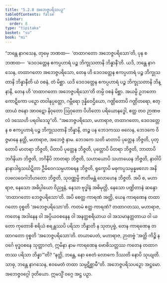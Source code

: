 ```yaml
---
title: "5.2.8 အဘေဇ္ဇပရိသပဉှ"
tableOfContents: false
sidebar:
  order: 8
type: "tipitaka"
basket: "su"
book: "mi"
---
```



<DynamicBreadcrumb />

<Division number="137" book="mi">

<Paragraph number="740" book="mi">
“ဘန္တေ နာဂသေန, တုမှေ ဘဏထ—  ‘တထာဂတော အဘေဇ္ဇပရိသော’တိ, ပုန စ ဘဏထ—  ‘ဒေဝဒတ္တေန ဧကပ္ပဟာရံ ပဉ္စ ဘိက္ခုသတာနိ ဘိန္နာနီ’တိ. ယဒိ, ဘန္တေ နာဂသေန, တထာဂတော အဘေဇ္ဇပရိသော, တေန ဟိ ဒေဝဒတ္တေန ဧကပ္ပဟာရံ ပဉ္စ ဘိက္ခုသတာနိ ဘိန္နာနီတိ ယံ ဝစနံ, တံ မိစ္ဆာ. ယဒိ ဒေဝဒတ္တေန ဧကပ္ပဟာရံ ပဉ္စ ဘိက္ခုသတာနိ ဘိန္နာနိ, တေန ဟိ ‘တထာဂတော အဘေဇ္ဇပရိသော’တိ တမ္ပိ ဝစနံ မိစ္ဆာ. အယမ္ပိ ဥဘတော ကောဋိကော ပဉှော တဝါနုပ္ပတ္တော, ဂမ္ဘီရော ဒုန္နိဝေဌိယော, ဂဏ္ဌိတောပိ ဂဏ္ဌိတရော, ဧတ္ထာယံ ဇနော အာဝဋော နိဝုတော ဩဝုတော ပိဟိတော ပရိယောနဒ္ဓေါ, ဧတ္ထ တဝ ဉာဏဗလံ ဒဿေဟိ ပရဝါဒေသူ”တိ.
</Paragraph>

<Paragraph number="741" book="mi">
“အဘေဇ္ဇပရိသော, မဟာရာဇ, တထာဂတော, ဒေဝဒတ္တေန စ ဧကပ္ပဟာရံ ပဉ္စ ဘိက္ခုသတာနိ ဘိန္နာနိ, တဉ္စ ပန ဘေဒကဿ ဗလေန, ဘေဒကေ ဝိဇ္ဇမာနေ နတ္ထိ, မဟာရာဇ, အဘေဇ္ဇံ နာမ. ဘေဒကေ သတိ မာတာပိ ပုတ္တေန ဘိဇ္ဇတိ, ပုတ္တောပိ မာတရာ ဘိဇ္ဇတိ, ပိတာပိ ပုတ္တေန ဘိဇ္ဇတိ, ပုတ္တောပိ ပိတရာ ဘိဇ္ဇတိ, ဘာတာပိ ဘဂိနိယာ ဘိဇ္ဇတိ, ဘဂိနီပိ ဘာတရာ ဘိဇ္ဇတိ, သဟာယောပိ သဟာယေန ဘိဇ္ဇတိ, နာဝါပိ နာနာဒါရုသင်္ဃဋိတာ ဦမိဝေဂသမ္ပဟာရေန ဘိဇ္ဇတိ, ရုက္ခောပိ မဓုကပ္ပသမ္ပန္နဖလော အနိလဗလဝေဂါဘိဟတော ဘိဇ္ဇတိ, သုဝဏ္ဏမ္ပိ ဇာတိမန္တံ လောဟေန ဘိဇ္ဇတိ. အပိ စ, မဟာရာဇ, နေသော အဓိပ္ပါယော ဝိညူနံ, နေသာ ဗုဒ္ဓါနံ အဓိမုတ္တိ, နေသော ပဏ္ဍိတာနံ ဆန္ဒော ‘တထာဂတော ဘေဇ္ဇပရိသော’တိ. အပိ စေတ္ထ ကာရဏံ အတ္ထိ, ယေန ကာရဏေန တထာဂတော ဝုစ္စတိ ‘အဘေဇ္ဇပရိသော’တိ. ကတမံ ဧတ္ထ ကာရဏံ? တထာဂတဿ, မဟာရာဇ, ကတေန အဒါနေန ဝါ အပ္ပိယဝစနေန ဝါ အနတ္ထစရိယာယ ဝါ အသမာနတ္တတာယ ဝါ ယတော ကုတောစိ စရိယံ စရန္တဿပိ ပရိသာ ဘိန္နာတိ န သုတပုဗ္ဗံ, တေန ကာရဏေန တထာဂတော ဝုစ္စတိ ‘အဘေဇ္ဇပရိသော’တိ. တယာပေတံ, မဟာရာဇ, ဉာတဗ္ဗံ ‘အတ္ထိ ကိဉ္စိ နဝင်္ဂေ ဗုဒ္ဓဝစနေ သုတ္တာဂတံ, ဣမိနာ နာမ ကာရဏေန ဗောဓိသတ္တဿ ကတေန တထာဂတဿ ပရိသာ ဘိန္နာ’”တိ? “နတ္ထိ, ဘန္တေ, နော စေတံ လောကေ ဒိဿတိ နောပိ သုယျတိ. သာဓု, ဘန္တေ နာဂသေန, ဧဝမေတံ တထာ သမ္ပဋိစ္ဆာမီ”တိ.

</Paragraph>
</Division>

<Paragraph number="742" type="center" book="mi">
အဘေဇ္ဇပရိသပဉှော အဋ္ဌမော.



</Paragraph>

<Paragraph number="743" type="center" book="mi">
အဘေဇ္ဇဝဂ္ဂေါ ဒုတိယော.



</Paragraph>

<Paragraph number="744" type="center" book="mi">
ဣမသ္မိံ ဝဂ္ဂေ အဋ္ဌ ပဉှာ.
</Paragraph>